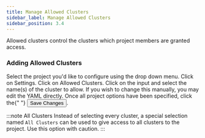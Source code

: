```yaml
---
title: Manage Allowed Clusters
sidebar_label: Manage Allowed Clusters
sidebar_position: 3.4
---
```



Allowed clusters control the clusters which project members are granted access. 

### Adding Allowed Clusters

<Flow id="create-vcluster-template-ui">
  <Step>
    Select the project you'd like to configure using the drop down menu. Click on <Label>Settings</Label>.
  </Step>
  <Step>
    Click on <NavStep>Allowed Clusters</NavStep>.
  </Step>
  <Step>
    Click on the input and select the name(s) of the cluster to allow. If you wish to change this manually, you may edit the YAML directly.
  </Step>
  <Step>
    Once all project options have been specified, click the{" "}
    <Button>Save Changes</Button>.
  </Step>
</Flow>

:::note All Clusters
Instead of selecting every cluster, a special selection named `All Clusters` can be used to give access to all clusters to
the project. Use this option with caution.
:::
